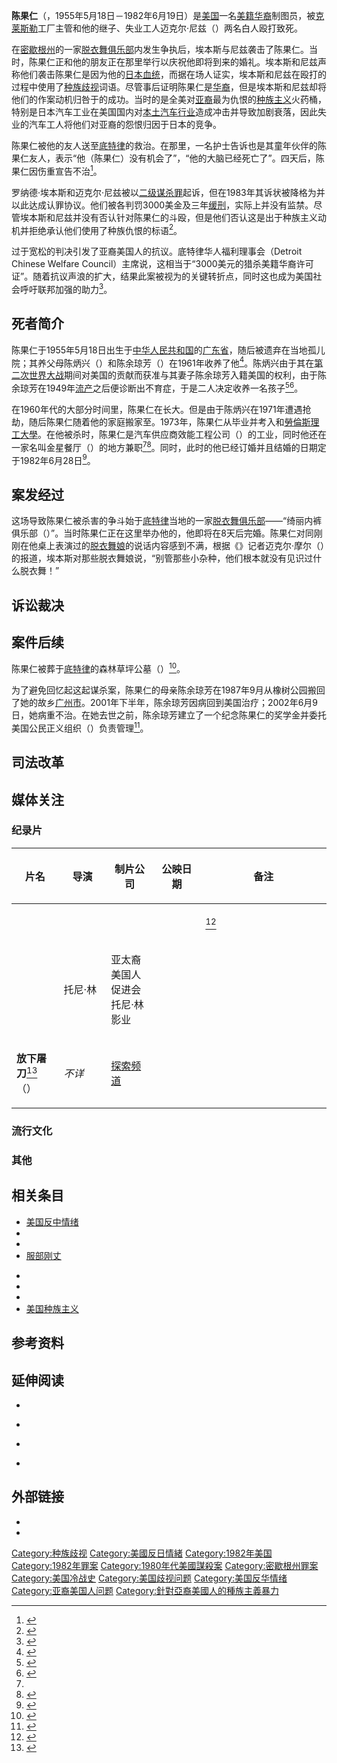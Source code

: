 {{NoteTA
|G1 = PresidentsUS
|G2 = USState
}}

{{Infobox civilian attack
| title         = 陳果仁
| image         = File:Vincentchin.jpg
| image_size    = 220px
| caption       = 陈果仁的照片
| location      = {{USA}}[[密歇根州|密歇根州]][[韦恩县_(密歇根州)|韦恩县]]{{Link-en|高地公园 (密歇根州)|Highland Park, MI|高地公园}}
| date          = {{Start date and age|1982|06|19}}
| victims       = 陈果仁
| assailants    = {{Link-en|罗纳德·埃本斯|Ronald Ebens}}<br />迈克尔·尼兹（{{lang|en|Michael Nitz}}）
| motive        = 行凶者对于当时汽车行业的高失业率不满，并将此归咎于进口日货、反亚裔情绪和[[种族主义|种族主义]]。
| convictions   = {{Link-en|误杀 (美国法律)|Manslaughter (United States law)|误杀}}
| litigation    = 埃本斯被判向陈果仁家人赔偿150万美金；尼兹需赔偿5万美金。
}}

'''陈果仁'''（{{Lang-en|Vincent Jen Chin}}，1955年5月18日－1982年6月19日）是[[美国|美国]]一名[[美籍华裔|美籍华裔]]制图员，被[[克萊斯勒集團|克莱斯勒]]工厂主管{{Link-en|罗纳德·埃本斯|Ronald Ebens}}和他的继子、失业工人迈克尔·尼兹（{{lang|en|Michael Nitz}}）两名白人殴打致死。

在[[密歇根州|密歇根州]]{{Link-en|海兰帕克 (密歇根州)|Highland Park, MI|海兰帕克}}的一家[[脱衣舞俱乐部|脱衣舞俱乐部]]内发生争执后，埃本斯与尼兹袭击了陈果仁。当时，陈果仁正和他的朋友正在那里举行{{Link-en|单身派对|Bachelor party}}以庆祝他即将到来的婚礼。埃本斯和尼兹声称他们袭击陈果仁是因为他的[[日裔美國人|日本血统]]，而据在场人证实，埃本斯和尼兹在殴打的过程中使用了[[种族歧视|种族歧视]]词语。尽管事后证明陈果仁是[[华裔|华裔]]，但是埃本斯和尼兹却将他们的作案动机归咎于{{Link-en|日本汽车工业|Automotive industry in Japan}}的成功。当时的{{Link-en|底特律大都会|Metro Detroit}}是全美对[[亚裔|亚裔]]最为仇恨的[[种族主义|种族主义]]火药桶，特别是日本汽车工业在美国国内对[[美国汽车工业|本土汽车行业]]造成冲击并导致{{Link-en|三巨头 (汽车制造商)|Big Three (automobile manufacturers)|底特律三巨头}}加剧衰落，因此失业的汽车工人将他们对亚裔的怨恨归因于日本的竞争。

陈果仁被他的友人送至[[底特律|底特律]]的{{Link-en|亨利·福特医院|Henry Ford Hospital}}救治。在那里，一名护士告诉也是其童年伙伴的陈果仁友人，表示“他（陈果仁）没有机会了”，“他的大脑已经死亡了”。四天后，陈果仁因伤重宣告不治<ref>{{cite web |author1=Niraj Warikoo |title=Vincent Chin murder 35 years later: History repeating itself? |url=https://www.freep.com/story/news/2017/06/24/murder-vincent-chin-35-years-ago-remembered-asian-americans/420354001/ |publisher={{Link-en|底特律自由报|Detroit Free Press}} |accessdate=2020-10-08 |archive-date=2021-05-19 |archive-url=https://web.archive.org/web/20210519031149/https://www.freep.com/story/news/2017/06/24/murder-vincent-chin-35-years-ago-remembered-asian-americans/420354001/ |dead-url=no }}</ref>。

罗纳德·埃本斯和迈克尔·尼兹被以[[謀殺罪|二级谋杀罪]]起诉，但在1983年其诉状被降格为{{Link-en|误杀 (美国法律)|Manslaughter (United States law)|误杀罪}}并以此达成认罪协议。他们被各判罚3000美金及三年[[缓刑|缓刑]]，实际上并没有监禁。尽管埃本斯和尼兹并没有否认针对陈果仁的斗殴，但是他们否认这是出于种族主义动机并拒绝承认他们使用了种族仇恨的标语<ref>{{cite news |last=Aguilar |first=Louis |url=https://www.detroitnews.com/story/news/local/oakland-county/2017/06/24/vincent-chin-th-anniversary/103167672/ |title=Estate of Vincent Chin seeks millions from his killer |work={{Link-en|底特律新闻报|The Detroit News}} |date=2017-06-24 |deadurl=yes |archiveurl=https://web.archive.org/web/20170628081027/https://www.detroitnews.com/story/news/local/oakland-county/2017/06/24/vincent-chin-th-anniversary/103167672/ |archivedate=2017-06-28 |accessdate=2020-10-08 }}</ref>。

过于宽松的判决引发了亚裔美国人的抗议。底特律华人福利理事会（Detroit Chinese Welfare Council）主席说，这相当于“3000美元的猎杀美籍华裔许可证”。随着抗议声浪的扩大，结果此案被视为{{Link-en|美籍亚裔政治名人|Asian Americans in politics|美国亚裔参与民权运动}}的关键转折点，同时这也成为美国社会呼吁联邦加强{{Link-en|美国的仇恨罪法律|Hate crime laws in the United States|仇恨罪立法}}的助力<ref>{{cite web |author1=Eric Fish |title=35 Years After Vincent Chin's Murder, How Has America Changed? |url=https://asiasociety.org/blog/asia/35-years-after-vincent-chins-murder-how-has-america-changed |publisher=亚洲协会（Asia Society） |accessdate=2020-10-08 |archive-date=2021-03-20 |archive-url=https://web.archive.org/web/20210320215611/https://asiasociety.org/blog/asia/35-years-after-vincent-chins-murder-how-has-america-changed |dead-url=no }}</ref>。

== 死者简介 ==
陈果仁于1955年5月18日出生于[[中华人民共和国|中华人民共和国]]的[[广东省|广东省]]，随后被遗弃在当地孤儿院；其养父母陈炳兴（{{lang|en|Bing Hing "David" Chin}}）和陈余琼芳（{{lang|en|Lily Chin}}）在1961年收养了他<ref>{{cite web |author1=林燕 |title=透视美国华人女性的百年记忆 |url=https://www.epochtimes.com/gb/16/6/2/n7958322.htm |publisher=[[大纪元时报|大纪元时报]] |accessdate=2020-10-09 |archive-date=2021-03-03 |archive-url=https://web.archive.org/web/20210303021503/https://www.epochtimes.com/gb/16/6/2/n7958322.htm |dead-url=no }}</ref>。陈炳兴由于其在[[第二次世界大战|第二次世界大战]]期间对美国的贡献而获准与其妻子陈余琼芳入籍美国的权利，由于陈余琼芳在1949年[[流产|流产]]之后便诊断出不育症，于是二人决定收养一名孩子<ref name="Zia">{{cite book |author1=Helen Zia |title=Asian American Dreams: The Emergence of an American People |date=2000 |publisher=Farrar, Straus and Giroux |isbn=9781429980852 |pages=58-64 |edition=2nd Edition |url=https://archive.org/details/asianamericandre00hele |accessdate=2020-10-09}}</ref><ref>{{cite book |author1=Jonathan H. X. Lee |title=Chinese Americans: The History and Culture of a People |date=2015-11-12 |publisher=ABC-CLIO |isbn=9781610695503 |page=27 |edition=2nd Edition |url=https://books.google.com/books?id=pcLQCgAAQBAJ |accessdate=2020-10-09}}</ref>。

在1960年代的大部分时间里，陈果仁在{{Link-en|海兰帕克 (密歇根州)|Highland Park, MI|海兰帕克}}长大。但是由于陈炳兴在1971年遭遇抢劫，随后陈果仁随着他的家庭搬家至{{Link-en|奥克帕克 (密歇根州)|Oak Park, MI|奥克帕克}}。1973年，陈果仁从{{Link-en|奥克帕克高中 (密歇根州)|Oak Park High School (Michigan)|奥克帕克高中}}毕业并考入{{Link-en|控制数据学院|Control Data Institute}}和[[勞倫斯理工大學|勞倫斯理工大學]]。在他被杀时，陈果仁是汽车供应商效能工程公司（{{lang|en|Efficient Engineering}}）的工业{{Link-en|制图师|Drafter}}，同时他还在{{Link-en|芬代尔 (密歇根州)|Ferndale, MI|芬代尔}}一家名叫金星餐厅（{{lang|en|Golden Star Restaurant}}）的地方兼职<ref name="Zia" /><ref>{{cite book |author1=Joe T. Darden |author2=Richard W. Thomas |title=Detroit: Race Riots, Racial Conflicts, and Efforts to Bridge the Racial Divide |date=2013-03-01 |publisher=MSU Press |isbn=9781609173524 |page=251 |url=https://books.google.com/books?id=Ylcz_Sr_BGcC&pg=PT251 |accessdate=2020-10-12 |archive-date=2020-11-13 |archive-url=https://web.archive.org/web/20201113165850/https://books.google.com/books?id=Ylcz_Sr_BGcC&pg=PT251 |dead-url=no }}</ref>。同时，此时的他已经订婚并且结婚的日期定于1982年6月28日<ref>{{cite news |author1=Brain Flanigan |title=Cropped Slaying Ends Couple's Dream |url=https://www.newspapers.com/clip/8779007/cropped-slaying-ends-couples-dream/ |accessdate=2020-10-12 |work={{Link-en|底特律自由报|Detroit Free Press}}|volume=152 |issue=58 |page=1 |publisher=[[甘尼特|甘尼特]] |date=1982-07-01}}</ref>。

== 案发经过 ==
这场导致陈果仁被杀害的争斗始于[[底特律|底特律]]当地的一家[[脱衣舞俱乐部|脱衣舞俱乐部]]——“绮丽内裤俱乐部（{{lang|en|The Fancy Pants Club}}）”。当时陈果仁正在这里举办他的{{Link-en|单身派对|Bachelor party}}，他即将在8天后完婚。陈果仁对{{Link-en|罗纳德·埃本斯|Ronald Ebens}}同刚刚在他桌上表演过的[[脱衣舞娘|脱衣舞娘]]的说话内容感到不满，根据《{{Link-en|底特律自由报|Detroit Free Press}}》记者迈克尔·摩尔（{{lang|en|Michael Moore}}）的报道，埃本斯对那些脱衣舞娘说，“别管那些小杂种，他们根本就没有见识过什么脱衣舞！”

== 诉讼裁决 ==

== 案件后续 ==
陈果仁被葬于[[底特律|底特律]]的森林草坪公墓（{{lang|en|Forest Lawn Cemetery}}）<ref>{{cite news |last=Lewis |first=Shawn D. |url=http://www.detroitnews.com/article/20120621/METRO/206210385 |title=30 years later, Vincent Chin's family awaits justice in fatal beating |work={{Link-en|底特律新闻报|The Detroit News}} |date=2012-06-21 |deadurl=yes |archiveurl=https://web.archive.org/web/20140202145601/http://www.detroitnews.com/article/20120621/METRO/206210385 |archivedate=2014-02-02 |accessdate=2020-10-08 }}</ref>。

为了避免回忆起这起谋杀案，陈果仁的母亲陈余琼芳在1987年9月从橡树公园搬回了她的故乡[[广州市|广州市]]。2001年下半年，陈余琼芳因病回到美国治疗；2002年6月9日，她病重不治。在她去世之前，陈余琼芳建立了一个纪念陈果仁的奖学金并委托美国公民正义组织（{{lang|en|American Citizens for Justice}}）负责管理<ref>{{cite news |url=http://iis.stat.wright.edu/AAC-Dayton/news_reported/memorial_LilyChin.htm |title=OCA Mourns Death Of Lily Chin |work=Asian American Council |date=2002-06-10 |deadurl=yes |archiveurl=https://web.archive.org/web/20160507131750/http://iis.stat.wright.edu/AAC-Dayton/index.htm |archivedate=2016-05-07 |accessdate=2020-10-12 }}</ref>。

== 司法改革 ==

== 媒体关注 ==
=== 纪录片 ===
{| class="wikitable" style="width:75%; text-aling:left;"
|-
! width=15% | 片名
! width=15% | 导演
! width=15% | 制片公司
! width=15% | 公映日期
! width=40% | 备注
|-
! '''{{Link-en|谁杀了陈果仁？|Who Killed Vincent Chin?}}'''
| {{Link-en|崔明慧|Christine Choy}}<br />{{Link-en|芮妮·塔吉玛-佩纳|Renee Tajima-Peña}}
| {{Link-en|第三世界新闻录|Third World Newsreel|即时新闻电影基金会}}<br />{{Link-en|WTVS|WTVS}}
| align=center | {{Flagicon|USA}} {{Start date|1989|07|16}}
| {{Small|本片获得了{{Link-en|夏威夷国际电影节|Hawaii International Film Festival}}最佳纪录片、{{Link-en|国际纪录片协会|International Documentary Association}}IDA纪录片奖和[[皮博迪奖|皮博迪奖]]；并曾提名[[奥斯卡金像奖|奥斯卡]]最佳纪录片及[[圣丹斯电影节|圣丹斯电影节]]评委会大奖。}}<ref>{{cite web |title=Awards - Who Killed Vincent Chin? |url=https://www.imdb.com/title/tt0096440/awards |publisher=[[IMDb|IMDb]] |accessdate=2020-10-09 |archive-date=2013-05-04 |archive-url=https://web.archive.org/web/20130504165040/http://www.imdb.com/title/tt0096440/awards |dead-url=no }}</ref>
|-
! '''{{Link-en|谁是陈果仁？|Vincent Who?}}'''
| 托尼·林
| 亚太裔美国人促进会<br />托尼·林影业
| align=center | {{Flagicon|USA}} {{Start date|2009|04|04}}
| 
|-
! '''放下屠刀'''<ref>{{cite web |title=Killer Swing |url=https://www.imdb.com/title/tt2961058/ |publisher=[[IMDb|IMDb]] |accessdate=2020-10-12 |archive-date=2017-02-11 |archive-url=https://web.archive.org/web/20170211194110/http://www.imdb.com/title/tt2961058/ |dead-url=no }}</ref><br />（{{lang|en|Killer Swing}}）
| ''不详''
| [[探索频道|探索频道]] 
| align=center | {{Flagicon|USA}} {{Start date|2013|07|25}}
| {{Small|属于罪案电视系列纪录片《致命遭遇（{{lang|en|Fatal Encounters}}）》的一集。}}
|}

=== 流行文化 ===

=== 其他 ===

== 相关条目 ==
{{Col-begin}}
{{Col-2}}
* [[美国反中情绪|美国反中情绪]]
* {{Link-en|美国反日情绪|Anti-Japanese sentiment in the United States}}
* {{Link-en|日本汽车产业|Automotive industry in Japan}}
* [[服部刚丈|服部刚丈]]
{{Col-2}}
* {{Link-en|恐怖故事 (乐队)|Tales of Terror (band)|里昂·王}}
* {{Link-en|美国的仇恨罪法律|Hate crime laws in the United States}}
* {{Link-en|底特律都会圈的美籍华裔历史|History of Chinese Americans in Metro Detroit}}
* [[美国种族主义|美国种族主义]]
{{Col-end}}

== 参考资料 ==
{{ReflistH}}
{{Reflist|4}}
{{ReflistF}}

== 延伸阅读 ==
* {{cite news |last=Yip |first=Alethea |url=http://asianweek.com/061397/feature.html |title=Remembering Vincent Chin |work={{Link-en|亚洲人周刊|AsianWeek}} |date=1997-06-13 |deadurl=yes |archiveurl=https://web.archive.org/web/20100310131043/http://asianweek.com/061397/feature.html |archivedate=2010-03-10 |accessdate=2020-10-08 }}

* {{webarchive |url=https://web.archive.org/web/20020823001248/http://www.cs.indiana.edu/~tanaka/vincent/vincent.html |date=2002-08-23 |title=陈果仁案 }}

* {{cite web |author1=[[吴华扬|吴华扬]] |title=5th Annual Conference in Citizenship Studies: Boundaries |url=http://www.clas.wayne.edu/multimedia/usercontent/Media/CSC/conference2008/mp3player.html |publisher=[[韦恩州立大学|韦恩州立大学]] |accessdate=2020-10-08 |archive-date=2021-02-28 |archive-url=https://web.archive.org/web/20210228101947/http://www.clas.wayne.edu/multimedia/usercontent/Media/CSC/conference2008/mp3player.html |dead-url=no }}

* {{cite news |last=Jones |first=Shannon |url=https://www.wsws.org/en/articles/2012/06/chin-j23.html |title=Thirty years since the murder of Vincent Chin |work=[[世界社会主义网站|世界社会主义网站]] |date=2012-06-23 |deadurl=yes |archiveurl=https://web.archive.org/web/20200425220646/https://www.wsws.org/en/articles/2012/06/chin-j23.html |archivedate=2020-04-25 |accessdate=2020-10-08 }}

== 外部链接 ==
* {{webarchive |url=https://web.archive.org/web/20070809200556/http://www.vincentchin.net/ |date=2007-08-09 |title=陈果仁纪念网}}
* {{webarchive |url=https://web.archive.org/web/20081211171213/http://bulk.resource.org/courts.gov/c/F2/800/800.F2d.1422.84-1757.html |date=2008-12-11 |title=“美国政府诉埃本斯案”上诉裁决}}

{{Portal bar|美国|人物|法律|人权|死亡}}
{{Authority control}}
{{DEFAULTSORT:Chin, Vincent}}

[[Category:种族歧视|Category:种族歧视]]
[[Category:美國反日情緒|Category:美國反日情緒]]
[[Category:1982年美国|Category:1982年美国]]
[[Category:1982年罪案|Category:1982年罪案]]
[[Category:1980年代美國謀殺案|Category:1980年代美國謀殺案]]
[[Category:密歇根州罪案|Category:密歇根州罪案]]
[[Category:美国冷战史|Category:美国冷战史]]
[[Category:美国歧视问题|Category:美国歧视问题]]
[[Category:美国反华情绪|Category:美国反华情绪]]
[[Category:亚裔美国人问题|Category:亚裔美国人问题]]
[[Category:針對亞裔美國人的種族主義暴力|Category:針對亞裔美國人的種族主義暴力]]